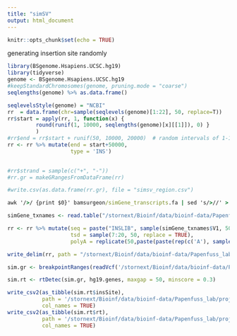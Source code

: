 ```yaml
---
title: "simSV"
output: html_document
---
```


```r
knitr::opts_chunk$set(echo = TRUE)
```

generating insertion site randomly
```r
library(BSgenome.Hsapiens.UCSC.hg19)
library(tidyverse)
genome <- BSgenome.Hsapiens.UCSC.hg19
#keepStandardChromosomes(genome, pruning.mode = "coarse")
seqlengths(genome) %>% as.data.frame()
```

```r
seqlevelsStyle(genome) = "NCBI"
rr  = data.frame(chr=sample(seqlevels(genome)[1:22], 50, replace=T))
rr$start = apply(rr, 1, function(x) { 
         round(runif(1, 10000, seqlengths(genome)[x][[1]]), 0) }
         )
#rr$end = rr$start + runif(50, 10000, 20000)  # random intervals of 1-1000 bases
rr <- rr %>% mutate(end = start+50000,
                    type = 'INS')
                    

#rr$strand = sample(c("+", "-"))
#rr.gr = makeGRangesFromDataFrame(rr)

#write.csv(as.data.frame(rr.gr), file = "simsv_region.csv")
```

```cmd
awk '/>/ {print $0}' bamsurgeon/simGene_transcripts.fa | sed 's/>//' > bamsurgeon/simGene_txnames.txt
```

```r
simGene_txnames <- read.table("/stornext/Bioinf/data/bioinf-data/Papenfuss_lab/projects/StructuralVariantAnnotation/bamsurgeon/simGene_txnames.txt", quote="", comment.char="")
```

```r
rr <- rr %>% mutate(seq = paste("INSLIB", sample(simGene_txnames$V1, 50), sep = ":"),
                    tsd = sample(7:20, 50, replace = TRUE),
                    polyA = replicate(50,paste(paste(rep(c('A'), sample(5:10,1)), collapse = ''), c('^'),paste(rep(c('T'), sample(2:5,1)), collapse = ''), sep = '')))

write_delim(rr, path = "/stornext/Bioinf/data/bioinf-data/Papenfuss_lab/projects/StructuralVariantAnnotation/bamsurgeon/simsv_region.csv", delim=" ", col_names = FALSE)
```

```r
sim.gr <- breakpointRanges(readVcf('/stornext/Bioinf/data/bioinf-data/Papenfuss_lab/projects/StructuralVariantAnnotation/bamsurgeon/HG002_sim_sv.sorted.vcf'))
```
```r
sim.rt <- rtDetec(sim.gr, hg19.genes, maxgap = 50, minscore = 0.3)

write_csv2(as_tibble(sim.rt$insSite), 
           path = '/stornext/Bioinf/data/bioinf-data/Papenfuss_lab/projects/StructuralVariantAnnotation/bamsurgeon/simRT_insSite.csv', 
           col_names = TRUE)
write_csv2(as_tibble(sim.rt$rt), 
           path = '/stornext/Bioinf/data/bioinf-data/Papenfuss_lab/projects/StructuralVariantAnnotation/bamsurgeon/simRT_rt.csv', 
           col_names = TRUE)
```

